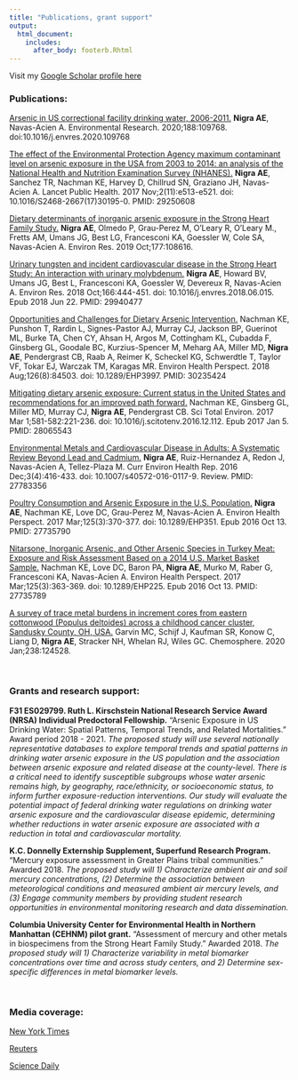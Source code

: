 ```yaml
---
title: "Publications, grant support"
output:
  html_document:
    includes:
      after_body: footerb.Rhtml
---
```

Visit my [Google Scholar profile here](https://scholar.google.com/citations?user=7h7BTIXehlsC&hl=en&oi=ao)
<br>

### Publications:
[Arsenic in US correctional facility drinking water, 2006-2011.](https://www.ncbi.nlm.nih.gov/pubmed/32585331)
**Nigra AE**, Navas-Acien A. Environmental Research. 2020;188:109768. doi:10.1016/j.envres.2020.109768


[The effect of the Environmental Protection Agency maximum contaminant level on arsenic exposure in the USA from 2003 to 2014: an analysis of the National Health and Nutrition Examination Survey (NHANES).](https://www.ncbi.nlm.nih.gov/pubmed/29250608)
**Nigra AE**, Sanchez TR, Nachman KE, Harvey D, Chillrud SN, Graziano JH, Navas-Acien A.
Lancet Public Health. 2017 Nov;2(11):e513-e521. doi: 10.1016/S2468-2667(17)30195-0.
PMID: 29250608

[Dietary determinants of inorganic arsenic exposure in the Strong Heart Family Study.](https://www.ncbi.nlm.nih.gov/pubmed/31442790)
**Nigra AE**, Olmedo P, Grau-Perez M, O'Leary R, O'Leary M., Fretts AM, Umans JG, Best LG, Francesconi KA, Goessler W, Cole SA, Navas-Acien A. Environ Res. 2019 Oct;177:108616.

[Urinary tungsten and incident cardiovascular disease in the Strong Heart Study: An interaction with urinary molybdenum.](https://www.ncbi.nlm.nih.gov/pubmed/29940477)
**Nigra AE**, Howard BV, Umans JG, Best L, Francesconi KA, Goessler W, Devereux R, Navas-Acien A.
Environ Res. 2018 Oct;166:444-451. doi: 10.1016/j.envres.2018.06.015. Epub 2018 Jun 22.
PMID: 29940477

[Opportunities and Challenges for Dietary Arsenic Intervention.](https://www.ncbi.nlm.nih.gov/pubmed/30235424)
Nachman KE, Punshon T, Rardin L, Signes-Pastor AJ, Murray CJ, Jackson BP, Guerinot ML, Burke TA, Chen CY, Ahsan H, Argos M, Cottingham KL, Cubadda F, Ginsberg GL, Goodale BC, Kurzius-Spencer M, Meharg AA, Miller MD, **Nigra AE**, Pendergrast CB, Raab A, Reimer K, Scheckel KG, Schwerdtle T, Taylor VF, Tokar EJ, Warczak TM, Karagas MR.
Environ Health Perspect. 2018 Aug;126(8):84503. doi: 10.1289/EHP3997.
PMID: 30235424

[Mitigating dietary arsenic exposure: Current status in the United States and recommendations for an improved path forward.](https://www.ncbi.nlm.nih.gov/pubmed/28065543)
Nachman KE, Ginsberg GL, Miller MD, Murray CJ, **Nigra AE**, Pendergrast CB.
Sci Total Environ. 2017 Mar 1;581-582:221-236. doi: 10.1016/j.scitotenv.2016.12.112. Epub 2017 Jan 5.
PMID: 28065543

[Environmental Metals and Cardiovascular Disease in Adults: A Systematic Review Beyond Lead and Cadmium.](https://www.ncbi.nlm.nih.gov/pubmed/27783356)
**Nigra AE**, Ruiz-Hernandez A, Redon J, Navas-Acien A, Tellez-Plaza M.
Curr Environ Health Rep. 2016 Dec;3(4):416-433. doi: 10.1007/s40572-016-0117-9. Review.
PMID: 27783356

[Poultry Consumption and Arsenic Exposure in the U.S. Population.](https://www.ncbi.nlm.nih.gov/pubmed/27735790)
**Nigra AE**, Nachman KE, Love DC, Grau-Perez M, Navas-Acien A.
Environ Health Perspect. 2017 Mar;125(3):370-377. doi: 10.1289/EHP351. Epub 2016 Oct 13.
PMID: 27735790

[Nitarsone, Inorganic Arsenic, and Other Arsenic Species in Turkey Meat: Exposure and Risk Assessment Based on a 2014 U.S. Market Basket Sample.](https://www.ncbi.nlm.nih.gov/pubmed/27735789)
Nachman KE, Love DC, Baron PA, **Nigra AE**, Murko M, Raber G, Francesconi KA, Navas-Acien A.
Environ Health Perspect. 2017 Mar;125(3):363-369. doi: 10.1289/EHP225. Epub 2016 Oct 13.
PMID: 27735789

[A survey of trace metal burdens in increment cores from eastern cottonwood (Populus deltoides) across a childhood cancer cluster, Sandusky County, OH, USA.](https://www.ncbi.nlm.nih.gov/pubmed/31425869)
Garvin MC, Schijf J, Kaufman SR, Konow C, Liang D, **Nigra AE**, Stracker NH, Whelan RJ, Wiles GC. Chemosphere. 2020 Jan;238:124528.


<br>

### Grants and research support:
**F31 ES029799. Ruth L. Kirschstein National Research Service Award (NRSA) Individual Predoctoral Fellowship.** "Arsenic Exposure in US Drinking Water: Spatial Patterns, Temporal Trends, and Related Mortalities." Award period 2018 - 2021.
*The proposed study will use several nationally representative databases to explore temporal trends and spatial patterns in drinking water arsenic exposure in the US population and the association between arsenic exposure and related disease at the county-level. There is a critical need to identify susceptible subgroups whose water arsenic remains high, by geography, race/ethnicity, or socioeconomic status, to inform further exposure-reduction interventions. Our study will evaluate the potential impact of federal drinking water regulations on drinking water arsenic exposure and the cardiovascular disease epidemic, determining whether reductions in water arsenic exposure are associated with a reduction in total and cardiovascular mortality.*

**K.C. Donnelly Externship Supplement, Superfund Research Program.** "Mercury exposure assessment in Greater Plains tribal communities." Awarded 2018.
*The proposed study will 1) Characterize ambient air and soil mercury concentrations, (2) Determine the association between meteorological conditions and measured ambient air mercury levels, and (3) Engage community members by providing student research opportunities in environmental monitoring research and data dissemination.*

**Columbia University Center for Environmental Health in Northern Manhattan (CEHNM) pilot grant.** "Assessment of mercury and other metals in biospecimens from the Strong Heart Family Study." Awarded 2018.
*The proposed study will 1) Characterize variability in metal biomarker concentrations over time and across study centers, and 2) Determine sex-specific differences in metal biomarker levels.* 

<br>

### Media coverage:
[New York Times](https://www.nytimes.com/2017/10/24/well/live/arsenic-reductions-in-drinking-water-tied-to-fewer-cancer-deaths.html)

[Reuters](https://www.reuters.com/article/us-arsenic-water-regulations/u-s-drinking-water-regulations-tied-to-reduced-arsenic-exposure-idUSKBN1DO2KH)

[Science Daily](https://www.sciencedaily.com/releases/2017/10/171023180516.htm)
